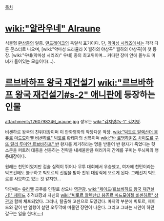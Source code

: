 [[목차]]

= [[wiki:"알라우네" Alraune]] =
식물형 [[환상종]]의 일종. [[맨드레이크]]의 독일식 표기이다. 단, [[악마성 시리즈]]에서는 각각 다른 몬스터로 나오며, [wiki:"악마성 드라큘라 X 월하의 야상곡" 월하의 야상곡]이 첫 등장. [wiki:"우네(악마성 시리즈)" 우네] 종의 최고위이며... 커다란 장미 안에 올누드 미녀가 들어있는 모습이다(...).

= [[르브바하프 왕국 재건설기]] [[wiki:"르브바하프 왕국 재건설기#s-2" 애니판]]에 등장하는 인물 =
attachment:/1260798246_araune.jpg
성우는 [[wiki:"김지영#s-1" 김지영]].

비센하르 왕국의 친위대장이며 이 만화영화의 악당다운 악당. [[wiki:"빅토르 알렉산더 봉쥬르 마드모아젤 비센하르" 빅토르]] 황태자의 심복이며 [[wiki:"반 로뎀하윈즈 차미도르 구뜨 릴리 루미안 르브바하프" 반]] 왕자를 제거하라는 명을 받들어 반 왕자가 죽었다는 헛소문을 퍼트려 대중을 선동하는 전략을 내세울만큼 여러가지 간계를 꾸미는 두뇌파의 행동대장이다.

원래는 천민이었지만 검술 실력이 뛰어나 무투 대회에서 우승했고, 여자에 천민이라는 악조건에도 불구하고 빅토르의 신임을 받아 친위 대장직에 오르게 된다. 그래선지 빅토르를 사모하고 있는 것 같지만...
 
막판에는 [[유리엘]] 공주를 인질로 삼으나 [[역관광]]. [[wiki:"제이드(르브바하프 왕국 재건설기)" 제이드]] 추격대장과 자신의 [[wiki:"빅토르 알렉산더 봉쥬르 마드모아젤 비센하르" 상관]]과 함께 체포되었다. 그러나, 탈출해 고센으로 도망갔다. 마지막 부분에 빅토르, 제이드와 같이 반 일행이 살던 오두막에 머물던 장면이 나온다. 그리고 그녀는 시안이 하던 갈구는 일을 한다(;;;;)
